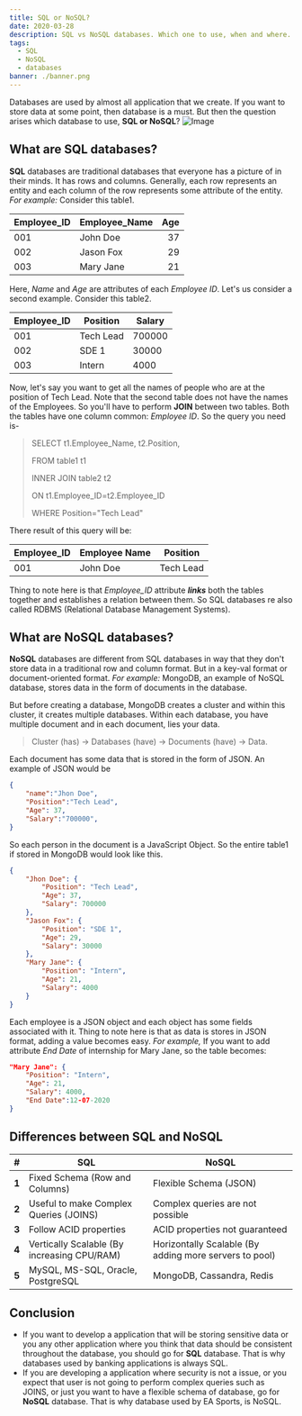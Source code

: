 ```yaml
---
title: SQL or NoSQL?
date: 2020-03-28
description: SQL vs NoSQL databases. Which one to use, when and where.
tags:
  - SQL
  - NoSQL
  - databases
banner: ./banner.png
---
```

Databases are used by almost all application that we create. If you want to store data at some point, then database is a must. But then the question arises which database to use, **SQL or NoSQL**? 
![Image](./image.png)

## What are SQL databases?
**SQL** databases are traditional databases that everyone has a picture of in their minds. It has rows and columns. Generally, each row represents an entity and each column of the row represents some attribute of the entity.
*For example:*
Consider this table1.

| Employee_ID | Employee_Name | Age |
|-----|-----------|---:|
| 001 | John Doe  | 37 |
| 002 | Jason Fox | 29 |
| 003 | Mary Jane | 21 |
Here, *Name* and *Age* are attributes of each *Employee ID*.
Let's us consider a second example. Consider this table2.

| Employee_ID | Position | Salary |
|-----|-----------|-------|
| 001 | Tech Lead | 700000|
| 002 | SDE 1     | 30000 |
| 003 | Intern    | 4000  |
Now, let's say you want to get all the names of people who are at the position of Tech Lead. Note that the second table does not have the names of the Employees. So you'll have to perform **JOIN** between two tables. Both the tables have one column common: *Employee ID*. So the query you need is-

> SELECT t1.Employee_Name, t2.Position,
>
> FROM table1 t1
>
> INNER JOIN  table2 t2
>
> ON t1.Employee_ID=t2.Employee_ID
>
> WHERE Position="Tech Lead"

There result of this query will be:

| Employee_ID | Employee Name | Position |
|-------------|---------------|----------|
| 001         |   John Doe    | Tech Lead|
Thing to note here is that *Employee_ID* attribute ***links*** both the tables together and establishes a relation between them. So SQL databases re also called RDBMS (Relational Database Management Systems).
## What are NoSQL databases?
**NoSQL** databases are different from SQL databases in way that they don't store data in a traditional row and column format. But in a key-val format or document-oriented format. 
*For example:*
MongoDB, an example of NoSQL database, stores data in the form of documents in the database. 

But before creating a database, MongoDB creates a cluster and within this cluster, it creates multiple databases. Within each database, you have multiple document and in each document, lies your data.
> Cluster (has) -> Databases (have) -> Documents (have) ->  Data.

Each document has some data that is stored in the form of JSON.
An example of JSON would be
```json
{
    "name":"Jhon Doe",
    "Position":"Tech Lead",
    "Age": 37,
    "Salary":"700000",
}
```
So each person in the document is a JavaScript Object. So the entire table1 if stored in MongoDB would look like this.
```json
{
    "Jhon Doe": {
        "Position": "Tech Lead",
        "Age": 37,
        "Salary": 700000
    },
    "Jason Fox": {
        "Position": "SDE 1",
        "Age": 29,
        "Salary": 30000
    },
    "Mary Jane": {
        "Position": "Intern",
        "Age": 21,
        "Salary": 4000
    }
}
```
Each employee is a JSON object and each object has some fields associated with it.
Thing to note here is that as data is stores in JSON format, adding a value becomes easy. *For example,*
If you want to add attribute *End Date* of internship for Mary Jane, so the table becomes:
```json {5}
"Mary Jane": {
    "Position": "Intern",
    "Age": 21,
    "Salary": 4000,
    "End Date":12-07-2020
}
```
## Differences between SQL and NoSQL

| # | SQL | NoSQL  |
|---|-----|--------|
| **1**  | Fixed Schema (Row and Columns) | Flexible Schema (JSON) |
| **2**  | Useful to make Complex Queries (JOINS)| Complex queries are not possible |
| **3**  | Follow ACID properties | ACID properties not guaranteed |
| **4**  | Vertically Scalable (By increasing CPU/RAM) | Horizontally Scalable (By adding more servers to pool) |
| **5**  | MySQL, MS-SQL, Oracle, PostgreSQL | MongoDB, Cassandra, Redis |

## Conclusion

- If you want to develop a application that will be storing sensitive
    data or you any other application where you think that data should be
    consistent throughout the database, you should go for **SQL** database.
    That is why databases used by banking applications is always SQL.
- If you are developing a application where security is not a issue, or you
    expect that user is not going to perform complex queries such as JOINS, or just you want to have a flexible schema of database, go for **NoSQL** database. That is why database used by EA Sports, is NoSQL.